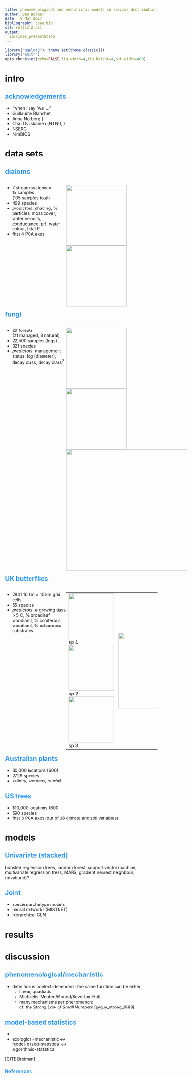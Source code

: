 ```yaml
---
title: phenomenological and mechanistic models in species distribution modeling
author: Ben Bolker
date:  8 May 2017
bibliography: csee.bib
csl: reflist2.csl
output:
  ioslides_presentation
---
```

<!-- 
apa.csl is a slightly hacked version of APA 
  (modified for "et al" after 2 authors in text)
-->
<!-- .refs is style for reference page (small text) -->
<style>
.refs {
   font-size: 16px;
}
h2 { 
 color: #3399ff;		
}
h3 { 
 color: #3399ff;		
}
.title-slide {
   background-color: #55bbff;
}
.forceBreak { -webkit-column-break-after: always; break-after: column; }
</style>
<!--    content: url(https://i.creativecommons.org/l/by-sa/4.0/88x31.png)
>
<!-- Limit image width and height -->
<style type="text/css">
img {     
  max-height: 560px;     
  max-width: 800px; 
}
</style>

```r
library("ggplot2"); theme_set(theme_classic())
library("knitr")
opts_chunk$set(echo=FALSE,fig.width=4,fig.height=4,out.width=400)
```

# intro

## acknowledgements {.columns-2}

- "when I say 'we' ..."
- Guillaume Blanchet
- Anna Norberg (
- Otso Ovaskainen (NTNU, )
- NSERC
- NimBIOS



# data sets

## diatoms

<div style="float: left; width: 40%;">
- 7 stream systems $\times$  
15 samples  
(105 samples total)
- 499 species
- *predictors*: shading, % particles, moss cover, water velocity, conductance, pH, water colour, total P
- first 4 PCA axes

</div>

<div style="float: left; width: 60%;">
<img src="pix/diatoms.png" style="width:200px">
<img src="pix/diatom_sites.png" style="width:200px"> 

</div>

## fungi

<div style="float: left; width: 40%;">
- 29 forests  
(21 managed, 8 natural)
- 22,500 samples (logs)
- 321 species
- *predictors*: management status, log (diameter), decay class, decay class$^2$
</div>

<div style="float: left; width: 60%;">
<img src="pix/fungus1.png" style="width:200px">
<img src="pix/fungus2.png" style="width:200px">
<br>
<img src="pix/fungus_sites.png" style="width:400px">
</div>

## UK butterflies

<div style="float: left; width: 40%;">
- 2841 10 km $\times$ 10 km grid cells
- 55 species
- *predictors*: # growing days > 5 C, % broadleaf woodland, % coniferous woodland, % calcareous substrates

</div>

<div style="float: left; width: 60%;">
<table>
<tr>
<td>
<img src="pix/butterfly1.png" style="width:150px">
<br>
sp 1
<br>
<img src="pix/butterfly2.png" style="width:150px">
<br>
sp 2
<br>
<img src="pix/butterfly3.png" style="width:150px">
<br>
sp 3
</td>
<td>
<img src="pix/butterfly_sites.png" style="width:250px">
</td>
</tr>
</table>
</div>

## Australian plants

- 30,000 locations (600)
- 2729 species
- salinity, wetness, rainfall

## US trees

- 100,000 locations (600)
- 590 species
- first 3 PCA axes (out of 38 climate and soil variables)


# models

## Univariate (stacked)

boosted regression trees, random forest, support vector machine, multivariate regression trees, MARS, gradient nearest neighbour, (mvabund)?

## Joint

- species archetype models
- neural networks (MISTNET)
- hierarchical GLM

# results

# discussion

## phenomenological/mechanistic

- definition is context-dependent:
the same function can be either
    - linear, quadratic
    - Michaelis-Menten/Monod/Beverton-Holt
	- many mechanisms per phenomenon:  
cf. the  *Strong Law of Small Numbers* [@guy_strong_1988]

## model-based statistics

- 
- ecological-mechanistic $\leftrightarrow$  
model-based-statistical $\leftrightarrow$  
algorithmic-statistical

[CITE Breiman]

## References {.refs}



